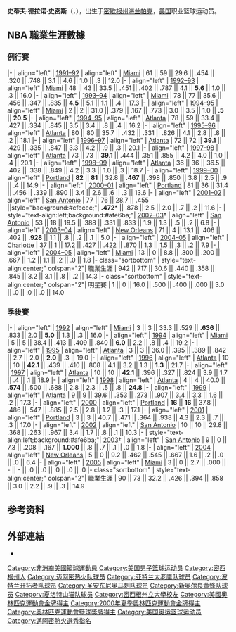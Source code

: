 {{expand|time=2014-04-30T10:37:55+00:00}}
{{Infobox NBA Player
| name = 史蒂夫·史密斯<br/>Steve Smith
| image = 
| position = [[得分后卫|得分后卫]]
| height_ft = 6
| height_in = 8
| weight_lb = 221
| team = 
| nationality = {{USA}}
| birth_date = {{Birth date and age|year=1969|month=3|day=31}}
| birth_place = {{USA}}[[密歇根州|密歇根州]][[海兰帕克_(密歇根州)|海兰帕克]]
| death_date = 
| death_place = 
| highschool = [[Pershing_High_School|John J. Pershing]] ([[密西根州|密西根州]], [[底特律|底特律]])
| college = [[密歇根州立大学|密歇根州立大学]] (1987–1991)
| draft_year = 1991
| draft_round = 1
| draft_pick = 5
| draft_team = [[迈阿密热火|迈阿密热火]]
| career_start =1991年
| career_end = 2005年
| years1 = {{nbay|1991|start}}–{{nbay|1994|start}}
| team1 = [[邁阿密熱火|邁阿密熱火]]
| years2 = {{nbay|1994|start}}–{{nbay|1998|end}}
| team2 = [[亞特蘭大老鷹|亞特蘭大老鷹]]
| years3 = {{nbay|1999|start}}–{{nbay|2000|end}}
| team3 = [[波特蘭拓荒者|波特蘭拓荒者]]
| years4 = {{nbay|2001|start}}–{{nbay|2002|end}}
| team4 = [[聖安東尼奧馬刺|聖安東尼奧馬刺]]
| years5 = {{nbay|2003|full=y}}
| team5 = [[紐奧良黃蜂|紐奧良黃蜂]]
| years6 = {{nbay|2004|full=y}}
| team6 = [[夏洛特山貓|夏洛特山貓]]
| years7 = {{nbay|2004|end}}
| team7 = 邁阿密熱火
| highlights =
* [[NBA總冠軍|NBA總冠軍]] ({{nbafy|2003}})
* [[NBA明星賽|NBA明星賽]] ({{nasg|1998}})
* [[NBA最佳新秀陣容|NBA最佳新秀陣容第一隊]] ({{nbay|1991|end}})
* [[NBA最佳運動精神獎|NBA最佳運動精神獎]] ({{nbay|2001|end}})
* [[詹姆斯·沃特·甘迺迪公民獎|詹姆斯·沃特·甘迺迪公民獎]] ({{nbay|1997|end}})
* Consensus second-team [[NCAA_Men's_Basketball_All-Americans|All-American]] ([[1991_NCAA_Men's_Basketball_All-Americans|1991]])
* Third-team All-American – [[Associated_Press|AP]], [[United_Press_International|UPI]] ([[1990_NCAA_Men's_Basketball_All-Americans|1990]]) 
* 2x First-team All-[[Big_Ten_Conference|Big Ten]]
* No. 21 [[Michigan_State_Spartans_men's_basketball#Retired_numbers|retired by Michigan State Spartans]]
| stats_league    = NBA
| stat1label      = [[得分_(籃球)|得分]]
| stat1value      = 13,430 (14.3 ppg)
| stat2label      = [[籃板|籃板]]
| stat2value      = 3,060 (3.2 rpg)
| stat3label      = [[助攻|助攻]]
| stat3value      = 2,922 (3.1 apg)
| bbr             = smithst01
| medaltemplates = 
{{MedalCountry|{{USA}}}}
{{MedalSport|男子籃球}}
{{MedalCompetition|夏季世界大學生運動會}}
{{MedalGold|1989年德國杜伊斯堡|}}
{{MedalCompetition|世界籃球錦標賽}}
{{MedalGold|1994年加拿大安大略省多倫多|}}
{{MedalCompetition|夏季奧林匹克運動會}}
{{MedalGold|2000年澳大利亞雪梨|}}
}}
{{世大運獎牌記錄
|項目=籃球
|a1=1989
|b1=1
}}
'''史蒂夫·德拉诺·史密斯'''（{{lang-en|'''Steve Delano Smith'''}}，{{bd|1969年|3月31日||}}），出生于[[密歇根州|密歇根州]][[海兰帕克_(密歇根州)|海兰帕克]]，[[美国|美国]]职业篮球运动员。

==NBA 職業生涯數據==
{{NBA player statistics legend|champion=y|leader=y}}

=== 例行賽 ===
{{NBA player statistics start}}
|-
| align="left" | [[1991–92_NBA_season|1991–92]]
| align="left" | [[1991-92_Miami_Heat_season|Miami]]
| 61 || 59 || 29.6 || .454 || .320 || .748 || 3.1 || 4.6 || 1.0 || .3 || 12.0
|-
| align="left" | [[1992–93_NBA_season|1992–93]]
| align="left" | [[1992-93_Miami_Heat_season|Miami]]
| 48 || 43 || 33.5 || .451 || .402 || .787 || 4.1 || '''5.6''' || 1.0 || .3 || 16.0
|-
| align="left" | [[1993–94_NBA_season|1993–94]]
| align="left" | [[1993-94_Miami_Heat_season|Miami]]
| 78 || 77 || 35.6 || .456 || .347 || .835 || '''4.5''' || 5.1 || '''1.1''' || .4 || 17.3
|-
| align="left" | [[1994–95_NBA_season|1994–95]]
| align="left" | [[1994-95_Miami_Heat_season|Miami]]
| 2 || 2 || 31.0 || .379 || .167 || .773 || 3.0 || 3.5 || 1.0 || '''.5''' || '''20.5'''
|-
| align="left" | [[1994–95_NBA_season|1994–95]]
| align="left" | [[1994-95_Atlanta_Hawks_season|Atlanta]]
| 78 || 59 || 33.4 || .427 || .334 || .845 || 3.5 || 3.4 || .8 || .4 || 16.2
|-
| align="left" | [[1995–96_NBA_season|1995–96]]
| align="left" | [[1995-96_Atlanta_Hawks_season|Atlanta]]
| 80 || 80 || 35.7 || .432 || .331 || .826 || 4.1 || 2.8 || .8 || .2 || 18.1
|-
| align="left" | [[1996–97_NBA_season|1996–97]]
| align="left" | [[1996-97_Atlanta_Hawks_season|Atlanta]]
| 72 || 72 || '''39.1''' || .429 || .335 || .847 || 3.3 || 4.2 || .9 || .3 || 20.1
|-
| align="left" | [[1997–98_NBA_season|1997–98]]
| align="left" | [[1997-98_Atlanta_Hawks_season|Atlanta]]
| 73 || 73 || '''39.1''' || .444 || .351 || .855 || 4.2 || 4.0 || 1.0 || .4 || 20.1
|-
| align="left" | [[1998–99_NBA_season|1998–99]]
| align="left" | [[1998-99_Atlanta_Hawks_season|Atlanta]]
| 36 || 36 || 36.5 || .402 || .338 || .849 || 4.2 || 3.3 || 1.0 || .3 || 18.7
|-
| align="left" | [[1999–2000_NBA_season|1999–00]]
| align="left" | [[1999-2000_Portland_Trail_Blazers_season|Portland]]
| '''82''' || '''81''' || 32.8 || '''.467''' || .398 || .850 || 3.8 || 2.5 || .9 || .4 || 14.9
|-
| align="left" | [[2000–01_NBA_season|2000–01]]
| align="left" | [[2000-01_Portland_Trail_Blazers_season|Portland]]
| 81 || 36 || 31.4 || .456 || .339 || .890 || 3.4 || 2.6 || .6 || .3 || 13.6
|-
| align="left" | [[2001–02_NBA_season|2001–02]]
| align="left" | [[2001-02_San_Antonio_Spurs_season|San Antonio]]
| 77 || 76 || 28.7 || .455 ||style="background:#cfecec;"| '''.472'''* || .878 || 2.5 || 2.0 || .7 || .2 || 11.6
|-
| style="text-align:left;background:#afe6ba;"|  [[2002–03_NBA_season|2002–03]]†
| align="left" | [[2002-03_San_Antonio_Spurs_season|San Antonio]]
| 53 || 18 || 19.5 || .388 || .331 || .833 || 1.9 || 1.3 || .5 || .2 || 6.8
|-
| align="left" | [[2003–04_NBA_season|2003–04]]
| align="left" | [[2003-04_New_Orleans_Hornets_season|New Orleans]]
| 71 || 4 || 13.1 || .406 || .402 || '''.928''' || 1.1 || .8 || .2 || .1 || 5.0
|-
| align="left" | [[2004–05_NBA_season|2004–05]]
| align="left" | [[2004-05_Charlotte_Hornets_season|Charlotte]]
| 37 || 1 || 17.2 || .427 || .422 || .870 || 1.3 || 1.5 || .3 || .2 || 7.9
|-
| align="left" | [[2004–05_NBA_season|2004–05]]
| align="left" | [[2004-05_Miami_Heat_season|Miami]]
| 13 || 0 || 8.8 || .300 || .200 || .667 || 1.2 || 1.1 || .2 || .0 || 1.8
|- class="sortbottom"
| style="text-align:center;" colspan="2"| 職業生涯
| 942 || 717 || 30.6 || .440 || .358 || .845 || 3.2 || 3.1 || .8 || .2 || 14.3
|- class="sortbottom"
| style="text-align:center;" colspan="2"| 明星賽
| 1 || 0 || 16.0 || .500 || .400 || .000 || 3.0 || .0 || .0 || .0 || 14.0
{{s-end}}

=== 季後賽 ===
{{NBA player statistics start}}
|-
| align="left" | [[1992_NBA_Playoffs|1992]]
| align="left" | [[1991-92_Miami_Heat_season|Miami]]
| 3 || 3 || 33.3 || .529 || '''.636''' || .833 || 2.0 || '''5.0''' || 1.3 || .3 || 16.0
|-
| align="left" | [[1994_NBA_Playoffs|1994]]
| align="left" | [[1993-94_Miami_Heat_season|Miami]]
| 5 || 5 || 38.4 || .413 || .409 || .840 || '''6.0''' || 2.2 || .8 || .4 || 19.2
|-
| align="left" | [[1995_NBA_Playoffs|1995]]
| align="left" | [[1994-95_Atlanta_Hawks_season|Atlanta]]
| 3 || 3 || 36.0 || .395 || .389 || .842 || 2.7 || 2.0 || '''2.0''' || .3 || 19.0
|-
| align="left" | [[1996_NBA_Playoffs|1996]]
| align="left" | [[1995-96_Atlanta_Hawks_season|Atlanta]]
| 10 || 10 || '''42.1''' || .439 || .410 || .808 || 4.1 || 3.2 || 1.3 || '''1.3''' || 21.7
|-
| align="left" | [[1997_NBA_Playoffs|1997]]
| align="left" | [[1996-97_Atlanta_Hawks_season|Atlanta]]
| 10 || 10 || '''42.1''' || .396 || .327 || .824 || 3.9 || 1.7 || .4 || .1 || 18.9
|-
| align="left" | [[1998_NBA_Playoffs|1998]]
| align="left" | [[1997-98_Atlanta_Hawks_season|Atlanta]]
| 4 || 4 || 40.0 || '''.574''' || .500 || .688 || 2.8 || 2.3 || .5 || .8 || '''24.8'''
|-
| align="left" | [[1999_NBA_Playoffs|1999]]
| align="left" | [[1998-99_Atlanta_Hawks_season|Atlanta]]
| 9 || 9 || 39.6 || .353 || .273 || .907 || 3.4 || 3.3 || 1.6 || .2 || 17.3
|-
| align="left" | [[2000_NBA_Playoffs|2000]]
| align="left" | [[1999–2000_Portland_Trail_Blazers_season|Portland]]
| '''16''' || '''16''' || 37.8 || .486 || .547 || .885 || 2.5 || 2.8 || 1.2 || .3 || 17.1
|-
| align="left" | [[2001_NBA_Playoffs|2001]]
| align="left" | [[2000-01_Portland_Trail_Blazers_season|Portland]]
| 3 || 3 || 40.7 || .471 || .364 || .938 || 4.3 || 2.3 || .7 || .3 || 17.0
|-
| align="left" | [[2002_NBA_Playoffs|2002]]
| align="left" | [[2001-02_San_Antonio_Spurs_season|San Antonio]]
| 10 || 10 || 29.8 || .368 || .263 || .967 || 3.4 || 1.7 || .8 || .1 || 10.3
|-
| style="text-align:left;background:#afe6ba;"| [[2003_NBA_Playoffs|2003]]†
| align="left" | [[2002-03_San_Antonio_Spurs_season|San Antonio]]
| 9 || 0 || 7.3 || .208 || .167 || '''1.000''' || .8 || .7 || .1 || .0 || 1.8
|-
| align="left" | [[2004_NBA_Playoffs|2004]]
| align="left" | [[2003-04_New_Orleans_Hornets_season|New Orleans]]
| 5 || 0 || 9.2 || .462 || .545 || .667 || 1.6 || .2 || .0 || .0 || 6.4
|-
| align="left" | [[2005_NBA_Playoffs|2005]]
| align="left" | [[2004-05_Miami_Heat_season|Miami]]
| 3 || 0 || 2.7 || .000 || - || - || .0 || .0 || .0 || .0 || .0
|- class="sortbottom"
| style="text-align:center;" colspan="2"| 職業生涯
| 90 || 73 || 32.2 || .426 || .394 || .858 || 3.0 || 2.2 || .9 || .3 || 14.9
{{s-end}}


== 参考资料 ==
{{Reflist}}

== 外部連結 ==
*{{IOC profile|id=steve-smith-1}}

{{1991 NBA Draft}}
{{NBA体育道德风尚奖}}
{{詹姆斯·沃尔特·肯尼迪公民奖}}
{{1994年男篮世锦赛美国队阵容}}
{{2000年夏季奥运会美国男子篮球阵容}}
{{Authority control}}
{{DEFAULTSORT:Smith, Steve}}

[[Category:非洲裔美國籃球運動員|Category:非洲裔美國籃球運動員]]
[[Category:美国男子篮球运动员|Category:美国男子篮球运动员]]
[[Category:密西根州人|Category:密西根州人]]
[[Category:迈阿密热火队球员|Category:迈阿密热火队球员]]
[[Category:亚特兰大老鹰队球员|Category:亚特兰大老鹰队球员]]
[[Category:波特兰开拓者队球员|Category:波特兰开拓者队球员]]
[[Category:圣安东尼奥马刺队球员|Category:圣安东尼奥马刺队球员]]
[[Category:新奥尔良黄蜂队球员|Category:新奥尔良黄蜂队球员]]
[[Category:夏洛特山猫队球员|Category:夏洛特山猫队球员]]
[[Category:密西根州立大學校友|Category:密西根州立大學校友]]
[[Category:美國奧林匹克運動會金牌得主|Category:美國奧林匹克運動會金牌得主]]
[[Category:2000年夏季奧林匹克運動會金牌得主|Category:2000年夏季奧林匹克運動會金牌得主]]
[[Category:奧林匹克運動會籃球獎牌得主|Category:奧林匹克運動會籃球獎牌得主]]
[[Category:美国奥运篮球运动员|Category:美国奥运篮球运动员]]
[[Category:邁阿密熱火選秀指名|Category:邁阿密熱火選秀指名]]